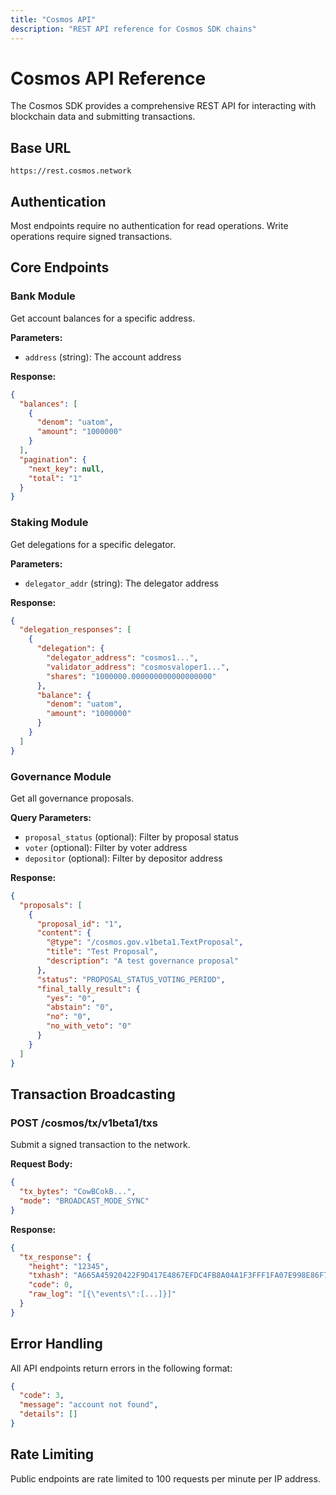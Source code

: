 ```yaml
---
title: "Cosmos API"
description: "REST API reference for Cosmos SDK chains"
---
```


# Cosmos API Reference

The Cosmos SDK provides a comprehensive REST API for interacting with blockchain data and submitting transactions.

## Base URL

```
https://rest.cosmos.network
```

## Authentication

Most endpoints require no authentication for read operations. Write operations require signed transactions.

## Core Endpoints

### Bank Module

<Accordion title="GET /cosmos/bank/v1beta1/balances/{address}">
Get account balances for a specific address.

**Parameters:**
- `address` (string): The account address

**Response:**
```json
{
  "balances": [
    {
      "denom": "uatom",
      "amount": "1000000"
    }
  ],
  "pagination": {
    "next_key": null,
    "total": "1"
  }
}
```
</Accordion>

### Staking Module

<Accordion title="GET /cosmos/staking/v1beta1/delegations/{delegator_addr}">
Get delegations for a specific delegator.

**Parameters:**
- `delegator_addr` (string): The delegator address

**Response:**
```json
{
  "delegation_responses": [
    {
      "delegation": {
        "delegator_address": "cosmos1...",
        "validator_address": "cosmosvaloper1...",
        "shares": "1000000.000000000000000000"
      },
      "balance": {
        "denom": "uatom",
        "amount": "1000000"
      }
    }
  ]
}
```
</Accordion>

### Governance Module

<Accordion title="GET /cosmos/gov/v1beta1/proposals">
Get all governance proposals.

**Query Parameters:**
- `proposal_status` (optional): Filter by proposal status
- `voter` (optional): Filter by voter address
- `depositor` (optional): Filter by depositor address

**Response:**
```json
{
  "proposals": [
    {
      "proposal_id": "1",
      "content": {
        "@type": "/cosmos.gov.v1beta1.TextProposal",
        "title": "Test Proposal",
        "description": "A test governance proposal"
      },
      "status": "PROPOSAL_STATUS_VOTING_PERIOD",
      "final_tally_result": {
        "yes": "0",
        "abstain": "0", 
        "no": "0",
        "no_with_veto": "0"
      }
    }
  ]
}
```
</Accordion>

## Transaction Broadcasting

### POST /cosmos/tx/v1beta1/txs

Submit a signed transaction to the network.

**Request Body:**
```json
{
  "tx_bytes": "CowBCokB...",
  "mode": "BROADCAST_MODE_SYNC"
}
```

**Response:**
```json
{
  "tx_response": {
    "height": "12345",
    "txhash": "A665A45920422F9D417E4867EFDC4FB8A04A1F3FFF1FA07E998E86F7F7A27AE3",
    "code": 0,
    "raw_log": "[{\"events\":[...]}]"
  }
}
```

## Error Handling

All API endpoints return errors in the following format:

```json
{
  "code": 3,
  "message": "account not found",
  "details": []
}
```

## Rate Limiting

Public endpoints are rate limited to 100 requests per minute per IP address.
